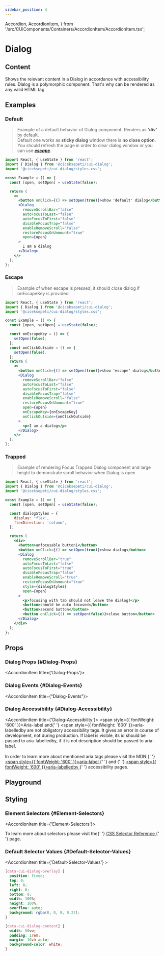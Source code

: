 ```yaml
---
sidebar_position: 4
---
```



  Accordion,
  AccordionItem,
} from '/src/CUIComponents/Containers/AccordionItem/AccordionItem.tsx';


# Dialog

<HeaderTableContainer data={dialog} />

## Content

<InfoContainer>
  Shows the relevant content in a Dialog in accordance with accessibility rules.
  Dialog is a polymorphic component. That's why can be rendered as any valid
  HTML tag
</InfoContainer>

## Examples

### Default

> Example of a default behavior of Dialog component. Renders as **'div'** by default.<br/>Default one works as **sticky dialog** window there is **no close option**. You should refresh the page in order to clear dialog window or you can use [**_escape_**](#escape).

```jsx
import React, { useState } from 'react';
import { Dialog } from '@ciceksepeti/cui-dialog';
import '@ciceksepeti/cui-dialog/styles.css';

const Example = () => {
  const [open, setOpen] = useState(false);

  return (
    <>
      <button onClick={() => setOpen(true)}>show 'default' dialog</button>
      <Dialog
        removeScrollBar="false"
        autoFocusToLast="false"
        autoFocusToFirst="false"
        disableFocusTrap="false"
        enableRemoveScroll="false"
        restoreFocusOnUnmount="true"
        open={open}
      >
        I am a dialog
      </Dialog>
    </>
  );
};
```

<CUIDialogDefault />

### Escape<a name="escape"></a>

> Example of when escape is pressed, it should close dialog if onEscapeKey is
> provided

```jsx
import React, { useState } from 'react';
import { Dialog } from '@ciceksepeti/cui-dialog';
import '@ciceksepeti/cui-dialog/styles.css';

const Example = () => {
  const [open, setOpen] = useState(false);

  const onEscapeKey = () => {
    setOpen(false);
  };
  const onClickOutside = () => {
    setOpen(false);
  };
  return (
    <>
      <button onClick={() => setOpen(true)}>show 'escape' dialog</button>
      <Dialog
        removeScrollBar="false"
        autoFocusToLast="false"
        autoFocusToFirst="false"
        disableFocusTrap="false"
        enableRemoveScroll="false"
        restoreFocusOnUnmount="true"
        open={open}
        onEscapeKey={onEscapeKey}
        onClickOutside={onClickOutside}
      >
        <p>I am a dialog</p>
      </Dialog>
    </>
  );
};
```

<CUIDialogEscape />

### Trapped

> Example of rendering Focus Trapped Dialog component and large height to
> demonstrate scroll behavior when Dialog is open

```jsx
import React, { useState } from 'react';
import { Dialog } from '@ciceksepeti/cui-dialog';
import '@ciceksepeti/cui-dialog/styles.css';

const Example = () => {
  const [open, setOpen] = useState(false);

  const dialogStyles = {
    display: 'flex',
    flexDirection: 'column',
  };

  return (
    <div>
      <button>unfocusable button1</button>
      <button onClick={() => setOpen(true)}>show dialog</button>
      <Dialog
        removeScrollBar="true"
        autoFocusToLast="false"
        autoFocusToFirst="true"
        disableFocusTrap="false"
        enableRemoveScroll="true"
        restoreFocusOnUnmount="true"
        style={dialogStyles}
        open={open}
      >
        <p>focusing with tab should not leave the dialog!</p>
        <button>should be auto focused</button>
        <button>second button</button>
        <button onClick={() => setOpen(false)}>close button</button>
      </Dialog>
    </div>
  );
};
```

<CUIDialogTrapped />

## Props

<Accordion className="accordion" defaultIndexes={[0]} single={false}>

### Dialog Props {#Dialog-Props}

<AccordionItem title={'Dialog-Props'}>

  <PropTable tableData={dialog.dialogProps} />
</AccordionItem >

### Dialog Events {#Dialog-Events}

<AccordionItem title={"Dialog-Events"}>

  <EventTable tableData={dialog.dialogEvents} />
</AccordionItem >

### Dialog Accessibility {#Dialog-Accessibility}

<AccordionItem title={'Dialog-Accessibility'}>
  <AdmonitionContainer type="info">
    <span style={{ fontWeight: '600' }}>Aria-label</span> and{' '}
    <span style={{ fontWeight: '600' }}>aria-labelledby</span> are not
    obligatory accessibility tags. It gives an error in course of development,
    not during production. If label is visible, its id should be passed to
    aria-labelledby, if it is not description should be passed to aria-label. 
    <br/>
    <br/>
    In order to learn more about mentioned aria tags please visit the MDN {' '}
  <a href="https://developer.mozilla.org/en-US/docs/Web/Accessibility/ARIA/Attributes/aria-label">
    <span style={{ fontWeight: '600' }}>aria-label</span>
  </a>
  {' '} and {' '}
  <a href="https://developer.mozilla.org/en-US/docs/Web/Accessibility/ARIA/Attributes/aria-labelledby">
    <span style={{ fontWeight: '600' }}>aria-labelledby</span>
  </a>
  {' '} accessibility pages.
  </AdmonitionContainer>
  <AccessibilityTable tableData={dialog.dialogAccessibility} />
</AccordionItem >

</Accordion>

## Playground

<Playground urls={dialog.sandboxUrls} />

## Styling

<Accordion className="accordion" defaultIndexes={[0]} single={false}>

### Element Selectors {#Element-Selectors}

<AccordionItem title={'Element-Selectors'}>

<AdmonitionContainer type="tip">
  To learn more about selectors please visit the{' '}
  <a href="https://www.w3schools.com/cssref/css_selectors.asp">
    CSS Selector Reference
  </a>{' '}
  page.
</AdmonitionContainer>

<StylingTable tableData={dialog.dialogStylingTable} />
</AccordionItem >

### Default Selector Values {#Default-Selector-Values}

<AccordionItem title={'Default-Selector-Values'} >

```css
[data-cui-dialog-overlay] {
  position: fixed;
  top: 0;
  left: 0;
  right: 0;
  bottom: 0;
  width: 100%;
  height: 100%;
  overflow: auto;
  background: rgba(0, 0, 0, 0.22);
}

[data-cui-dialog-content] {
  width: 50vw;
  padding: 1rem;
  margin: 10vh auto;
  background-color: white;
}
```

</AccordionItem >

</Accordion>
